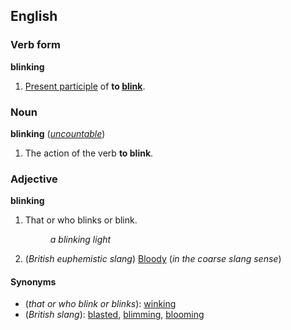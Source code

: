 ==English==
===Verb form===
'''blinking'''

#[[Present participle]] of '''to [[blink]]'''.

===Noun===
'''blinking''' (''[[uncountable]]'')

#The action of the verb '''to blink'''.

===Adjective===
'''blinking'''

#That or who blinks or blink.
#:''a blinking light''
#(''British euphemistic slang'') [[Bloody]] (''in the coarse slang sense'')

====Synonyms====
*(''that or who blink or blinks''): [[winking]]
*(''British slang''): [[blasted]], [[blimming]], [[blooming]]